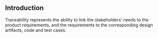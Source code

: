 ## Introduction

Traceability represents the ability to link the stakeholders' needs to the product requirements, and the requirements to the corresponding design artifacts, code and test cases.
